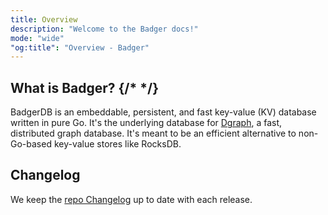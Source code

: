 ```yaml
---
title: Overview
description: "Welcome to the Badger docs!"
mode: "wide"
"og:title": "Overview - Badger"
---
```


## What is Badger? {/* <!-- vale Google.Contractions = NO --> */}

BadgerDB is an embeddable, persistent, and fast key-value (KV) database written
in pure Go. It's the underlying database for [Dgraph](https://dgraph.io), a
fast, distributed graph database. It's meant to be an efficient alternative to
non-Go-based key-value stores like RocksDB.

## Changelog

We keep the
[repo Changelog](https://github.com/hypermodeinc/badger/blob/main/CHANGELOG.md)
up to date with each release.
